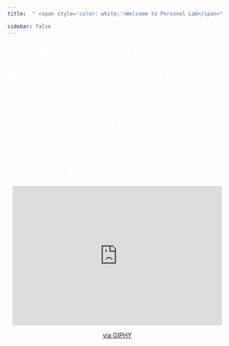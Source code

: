 ```yaml
---
title:  " <span style='color: white;'>Welcome to Personel Lab</span>"

sidebar: false 
---
```

  <strong style="color: white; font-size: 24px;"> 

Hello! My name is Serap Tunç.

My other experiences detailed on my resume. 

Welcome to my website, where I’ll be sharing my work and projects related to space industry. 

Stay tuned for insights into my latest efforts and developments in the field!
  </strong>


<center>
<iframe src="https://giphy.com/embed/l0NwC1UnHzAHfC50c" width="480" height="319" style="" frameBorder="0" class="giphy-embed" allowFullScreen></iframe><p><a href="https://giphy.com/gifs/warnerarchive-warner-archive-hanna-barbera-secret-squirrel-l0NwC1UnHzAHfC50c">via GIPHY</a></p></center>